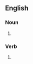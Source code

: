 ==English==

===Noun===
{{head|en|noun plural form}}

# {{plural of|gazetteer|lang=en}}

===Verb===
{{head|en|verb form}}

# {{en-third-person singular of|gazetteer}}